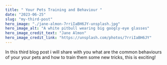 ```yaml
---
title: " Your Pets Training and Behaviour "
date: "2023-06-25"
slug: "my-third-post"
hero_image: "./jane-almon-7rriIaBH6JY-unsplash.jpg"
hero_image_alt: "A white pitbull wearing big googly-eye glasses"
hero_image_credit_text: "Jane Almon"
hero_image_credit_link: "https://unsplash.com/photos/7rriIaBH6JY"
---
```


In this third blog post i will share with you what are the common behaviours of your 
your pets and how to train them some new tricks, this is exciting!